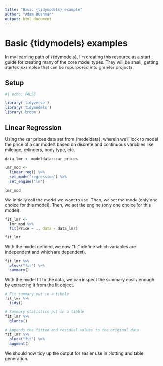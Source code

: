 ```yaml
---
title: "Basic {tidymodels} example"
author: "Adam BUshman"
output: html_document
---
```


# Basic {tidymodels} examples

In my learning path of {tidymodels}, I'm creating this resource as a start guide for creating many of the core model types. They will be small, getting started examples that can be repurposed into grander projects.


## Setup

```r
#| echo: FALSE

library('tidyverse')
library('tidymodels')
library('broom')
```


## Linear Regression

Using the car prices data set from {modeldata}, wherein we'll look to model the price of a car models based on discrete and continuous variables like mileage, cylinders, body type, etc.

```r
data_lmr <- modeldata::car_prices
```

```r
lmr_mod <-
  linear_reg() %>%
  set_mode("regression") %>%
  set_engine("lm")

lmr_mod
```

We initially call the model we want to use. Then, we set the mode (only one choice for this model). Then, we set the engine (only one choice for this model).

```r
fit_lmr <-
  lmr_mod %>%
  fit(Price ~ ., data = data_lmr)

fit_lmr
```

With the model defined, we now "fit" (define which variables are independent and which are dependent). 

```r
fit_lmr %>%
  pluck("fit") %>%
  summary()
```

With the model fit to the data, we can inspect the summary easily enough by extracting it from the fit object.

```r
# Fit summary put in a tibble
fit_lmr %>% 
  tidy()

# Summary statistics put in a tibble
fit_lmr %>%
  glance()

# Appends the fitted and residual values to the original data
fit_lmr %>%
  pluck("fit") %>%
  augment()
```

We should now tidy up the output for easier use in plotting and table generation.


